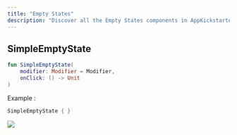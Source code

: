 ```yaml
--- 
title: "Empty States"
description: "Discover all the Empty States components in AppKickstarter."  
--- 
```




## SimpleEmptyState

```kotlin
fun SimpleEmptyState(
    modifier: Modifier = Modifier,
    onClick: () -> Unit
)
```

Example :
```kotlin
SimpleEmptyState { }
```

![](/images/SimpleEmptyState.png)

